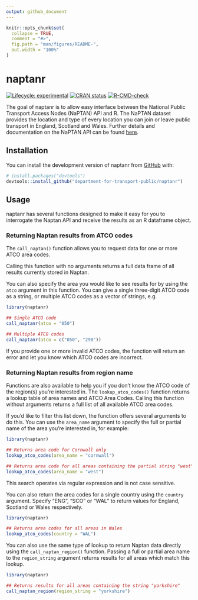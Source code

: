 ```yaml
---
output: github_document
---
```


<!-- README.md is generated from README.Rmd. Please edit that file -->

```r
knitr::opts_chunk$set(
  collapse = TRUE,
  comment = "#>",
  fig.path = "man/figures/README-",
  out.width = "100%"
)
```

# naptanr

<!-- badges: start -->
[![Lifecycle: experimental](https://img.shields.io/badge/lifecycle-experimental-orange.svg)](https://lifecycle.r-lib.org/articles/stages.html#experimental)
[![CRAN status](https://www.r-pkg.org/badges/version/naptanr)](https://CRAN.R-project.org/package=naptanr)
[![R-CMD-check](https://github.com/department-for-transport-public/naptanr/workflows/R-CMD-check/badge.svg)](https://github.com/department-for-transport-public/naptanr/actions)
<!-- badges: end -->

The goal of naptanr is to allow easy interface between the National Public Transport Access Nodes (NaPTAN) API and R. The NaPTAN dataset provides the location and type of every location you can join or leave public transport in England, Scotland and Wales. Further details and documentation on the NaPTAN API can be found [here](https://naptan.api.dft.gov.uk/swagger/index.html).

## Installation

You can install the development version of naptanr from [GitHub](https://github.com/) with:

``` r
# install.packages("devtools")
devtools::install_github("department-for-transport-public/naptanr")
```

## Usage

naptanr has several functions designed to make it easy for you to interrogate the Naptan API and receive the results as an R dataframe object.

### Returning Naptan results from ATCO codes

The `call_naptan()` function allows you to request data for one or more ATCO area codes. 

Calling this function with no arguments returns a full data frame of all results currently stored in Naptan. 

You can also specify the area you would like to see results for by using the `atco` argument in this function. You can give a single three-digit ATCO code as a string, or multiple ATCO codes as a vector of strings, e.g. 

```r
library(naptanr)

## Single ATCO code
call_naptanr(atco = "050")

## Multiple ATCO codes
call_naptanr(atco = c("050", "290"))
```

If you provide one or more invalid ATCO codes, the function will return an error and let you know which ATCO codes are incorrect.

### Returning Naptan results from region name

Functions are also available to help you if you don't know the ATCO code of the region(s) you're interested in. The `lookup_atco_codes()` function returns a lookup table of area names and ATCO Area Codes. Calling this function without arguments returns a full list of all available ATCO area codes.

If you'd like to filter this list down, the function offers several arguments to do this. You can use the `area_name` argument to specify the full or partial name of the area you're interested in, for example:

```r
library(naptanr)

## Returns area code for Cornwall only
lookup_atco_codes(area_name = "cornwall")

## Returns area code for all areas containing the partial string "west"
lookup_atco_codes(area_name = "west")

```

This search operates via regular expression and is not case sensitive.

You can also return the area codes for a single country using the `country` argument. Specify "ENG", "SCO" or "WAL" to return values for England, Scotland or Wales respectively.

```r
library(naptanr)

## Returns area codes for all areas in Wales 
lookup_atco_codes(country = "WAL")

```

You can also use the same type of lookup to return Naptan data directly using the `call_naptan_region()` function. Passing a full or partial area name to the `region_string` argument returns results for all areas which match this lookup.

```r
library(naptanr)

## Returns results for all areas containing the string "yorkshire"  
call_naptan_region(region_string = "yorkshire")

```
